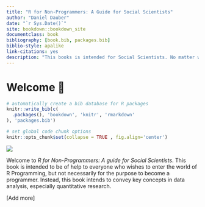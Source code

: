 ```yaml
---
title: "R for Non-Programmers: A Guide for Social Scientists"
author: "Daniel Dauber"
date: "`r Sys.Date()`"
site: bookdown::bookdown_site
documentclass: book
bibliography: [book.bib, packages.bib]
biblio-style: apalike
link-citations: yes
description: "This books is intended for Social Scientists. No matter whether you have years of experiences, this book might come in handy if you never use R or any other programming language before."
---
```


# Welcome 👋 {#welcome .unnumbered}

```r
# automatically create a bib database for R packages
knitr::write_bib(c(
  .packages(), 'bookdown', 'knitr', 'rmarkdown'
), 'packages.bib')

# set global code chunk options
knitr::opts_chunk$set(collapse = TRUE , fig.align='center')
```

![](images/chapter_00_img/r_for_non_programmers_logo.png)

Welcome to *R for Non-Programmers: A guide for Social Scientists*. This book is intended to be of help to everyone who wishes to enter the world of R Programming, but not necessarily for the purpose to become a programmer. Instead, this book intends to convey key concepts in data analysis, especially quantitative research.

[Add more]

